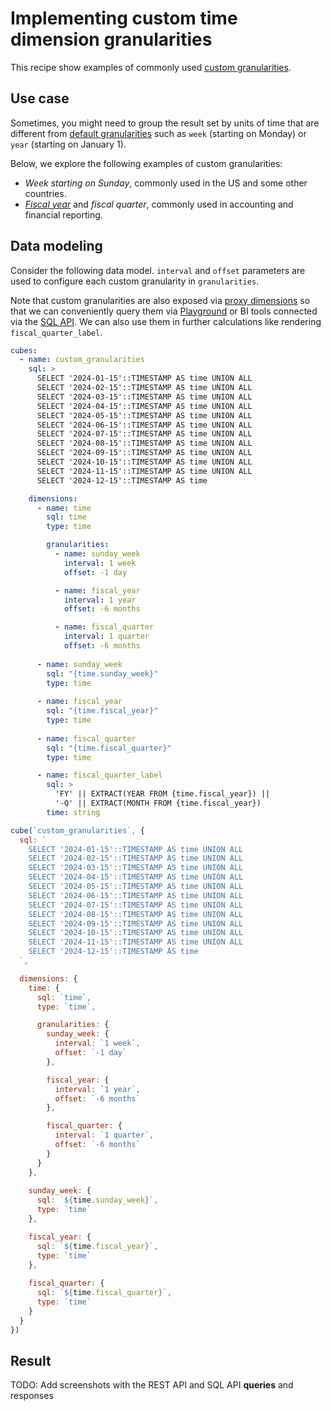 # Implementing custom time dimension granularities

This recipe show examples of commonly used [custom
granularities][ref-custom-granularities].

## Use case

Sometimes, you might need to group the result set by units of time that are
different from [default granularities][ref-default-granularities] such as `week`
(starting on Monday) or `year` (starting on January 1).

Below, we explore the following examples of custom granularities:
* *Week starting on Sunday*, commonly used in the US and some other countries.
* *[Fiscal year][wiki-fiscal-year]* and *fiscal quarter*, commonly used in
accounting and financial reporting.

## Data modeling

Consider the following data model. `interval` and `offset` parameters are used to
configure each custom granularity in `granularities`.

Note that custom granularities are also exposed via [proxy
dimensions][ref-proxy-granularity] so that we can conveniently query them via
[Playground][ref-playground] or BI tools connected via the [SQL API][ref-sql-api].
We can also use them in further calculations like rendering `fiscal_quarter_label`.

<CodeTabs>

```yaml
cubes:
  - name: custom_granularities
    sql: >
      SELECT '2024-01-15'::TIMESTAMP AS time UNION ALL
      SELECT '2024-02-15'::TIMESTAMP AS time UNION ALL
      SELECT '2024-03-15'::TIMESTAMP AS time UNION ALL
      SELECT '2024-04-15'::TIMESTAMP AS time UNION ALL
      SELECT '2024-05-15'::TIMESTAMP AS time UNION ALL
      SELECT '2024-06-15'::TIMESTAMP AS time UNION ALL
      SELECT '2024-07-15'::TIMESTAMP AS time UNION ALL
      SELECT '2024-08-15'::TIMESTAMP AS time UNION ALL
      SELECT '2024-09-15'::TIMESTAMP AS time UNION ALL
      SELECT '2024-10-15'::TIMESTAMP AS time UNION ALL
      SELECT '2024-11-15'::TIMESTAMP AS time UNION ALL
      SELECT '2024-12-15'::TIMESTAMP AS time

    dimensions:
      - name: time
        sql: time
        type: time

        granularities:
          - name: sunday_week
            interval: 1 week
            offset: -1 day

          - name: fiscal_year
            interval: 1 year
            offset: -6 months

          - name: fiscal_quarter
            interval: 1 quarter
            offset: -6 months
      
      - name: sunday_week
        sql: "{time.sunday_week}"
        type: time
      
      - name: fiscal_year
        sql: "{time.fiscal_year}"
        type: time
      
      - name: fiscal_quarter
        sql: "{time.fiscal_quarter}"
        type: time

      - name: fiscal_quarter_label
        sql: >
          'FY' || EXTRACT(YEAR FROM {time.fiscal_year}) ||
          '-Q' || EXTRACT(MONTH FROM {time.fiscal_year})
        time: string
```

```javascript
cube(`custom_granularities`, {
  sql: `
    SELECT '2024-01-15'::TIMESTAMP AS time UNION ALL
    SELECT '2024-02-15'::TIMESTAMP AS time UNION ALL
    SELECT '2024-03-15'::TIMESTAMP AS time UNION ALL
    SELECT '2024-04-15'::TIMESTAMP AS time UNION ALL
    SELECT '2024-05-15'::TIMESTAMP AS time UNION ALL
    SELECT '2024-06-15'::TIMESTAMP AS time UNION ALL
    SELECT '2024-07-15'::TIMESTAMP AS time UNION ALL
    SELECT '2024-08-15'::TIMESTAMP AS time UNION ALL
    SELECT '2024-09-15'::TIMESTAMP AS time UNION ALL
    SELECT '2024-10-15'::TIMESTAMP AS time UNION ALL
    SELECT '2024-11-15'::TIMESTAMP AS time UNION ALL
    SELECT '2024-12-15'::TIMESTAMP AS time
  `,

  dimensions: {
    time: {
      sql: `time`,
      type: `time`,

      granularities: {
        sunday_week: {
          interval: `1 week`,
          offset: `-1 day`
        },

        fiscal_year: {
          interval: `1 year`,
          offset: `-6 months`
        },

        fiscal_quarter: {
          interval: `1 quarter`,
          offset: `-6 months`
        }
      }
    },
    
    sunday_week: {
      sql: `${time.sunday_week}`,
      type: `time`
    },

    fiscal_year: {
      sql: `${time.fiscal_year}`,
      type: `time`
    },
      
    fiscal_quarter: {
      sql: `${time.fiscal_quarter}`,
      type: `time`
    }
  }
})
```

</CodeTabs>

## Result

TODO: Add screenshots with the REST API and SQL API **queries** and responses


[ref-custom-granularities]: /reference/data-model/dimensions#granularities
[ref-default-granularities]: /product/data-modeling/concepts#time-dimensions
[wiki-fiscal-year]: https://en.wikipedia.org/wiki/Fiscal_year
[ref-playground]: /product/workspace/playground
[ref-sql-api]: /product/apis-integrations/sql-api
[ref-proxy-granularity]: /product/data-modeling/concepts/calculated-members#time-dimension-granularity